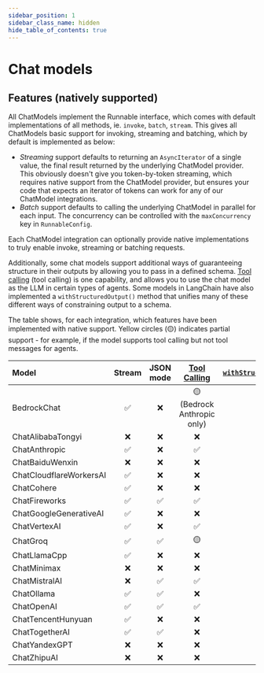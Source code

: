 ```yaml
---
sidebar_position: 1
sidebar_class_name: hidden
hide_table_of_contents: true
---
```


# Chat models

## Features (natively supported)

All ChatModels implement the Runnable interface, which comes with default implementations of all methods, ie. `invoke`, `batch`, `stream`. This gives all ChatModels basic support for invoking, streaming and batching, which by default is implemented as below:

- _Streaming_ support defaults to returning an `AsyncIterator` of a single value, the final result returned by the underlying ChatModel provider. This obviously doesn't give you token-by-token streaming, which requires native support from the ChatModel provider, but ensures your code that expects an iterator of tokens can work for any of our ChatModel integrations.
- _Batch_ support defaults to calling the underlying ChatModel in parallel for each input. The concurrency can be controlled with the `maxConcurrency` key in `RunnableConfig`.

Each ChatModel integration can optionally provide native implementations to truly enable invoke, streaming or batching requests.

Additionally, some chat models support additional ways of guaranteeing structure in their outputs by allowing you to pass in a defined schema.
[Tool calling](/docs/how_to/tool_calling) (tool calling) is one capability, and allows you to use the chat model as the LLM in certain types of agents.
Some models in LangChain have also implemented a `withStructuredOutput()` method that unifies many of these different ways of constraining output to a schema.

The table shows, for each integration, which features have been implemented with native support. Yellow circles (🟡) indicates partial support - for example, if the model supports tool calling but not tool messages for agents.

| Model                   | Stream | JSON mode | [Tool Calling](/docs/how_to/tool_calling/) | [`withStructuredOutput()`](/docs/how_to/structured_output/#the-.withstructuredoutput-method) | [Multimodal](/docs/how_to/multimodal_inputs/) |
| :---------------------- | :----: | :-------: | :----------------------------------------: | :------------------------------------------------------------------------------------------: | :-------------------------------------------: |
| BedrockChat             |   ✅   |    ❌     |        🟡 (Bedrock Anthropic only)         |                                              ❌                                              |                      ❌                       |
| ChatAlibabaTongyi       |   ❌   |    ❌     |                     ❌                     |                                              ❌                                              |                      ❌                       |
| ChatAnthropic           |   ✅   |    ❌     |                     ✅                     |                                              ✅                                              |                      ✅                       |
| ChatBaiduWenxin         |   ❌   |    ❌     |                     ❌                     |                                              ❌                                              |                      ❌                       |
| ChatCloudflareWorkersAI |   ✅   |    ❌     |                     ❌                     |                                              ❌                                              |                      ❌                       |
| ChatCohere              |   ✅   |    ❌     |                     ❌                     |                                              ❌                                              |                      ❌                       |
| ChatFireworks           |   ✅   |    ✅     |                     ✅                     |                                              ❌                                              |                      ❌                       |
| ChatGoogleGenerativeAI  |   ✅   |    ❌     |                     ❌                     |                                              ❌                                              |                      ✅                       |
| ChatVertexAI            |   ✅   |    ❌     |                     ✅                     |                                              ✅                                              |                      ✅                       |
| ChatGroq                |   ✅   |    ✅     |                     🟡                     |                                              ✅                                              |                      ❌                       |
| ChatLlamaCpp            |   ✅   |    ❌     |                     ❌                     |                                              ❌                                              |                      ❌                       |
| ChatMinimax             |   ❌   |    ❌     |                     ❌                     |                                              ❌                                              |                      ❌                       |
| ChatMistralAI           |   ❌   |    ✅     |                     ✅                     |                                              ✅                                              |                      ❌                       |
| ChatOllama              |   ✅   |    ✅     |                     ❌                     |                                              ❌                                              |                      ❌                       |
| ChatOpenAI              |   ✅   |    ✅     |                     ✅                     |                                              ✅                                              |                      ✅                       |
| ChatTencentHunyuan      |   ✅   |    ❌     |                     ❌                     |                                              ❌                                              |                      ❌                       |
| ChatTogetherAI          |   ✅   |    ✅     |                     ❌                     |                                              ❌                                              |                      ❌                       |
| ChatYandexGPT           |   ❌   |    ❌     |                     ❌                     |                                              ❌                                              |                      ❌                       |
| ChatZhipuAI             |   ❌   |    ❌     |                     ❌                     |                                              ❌                                              |                      ❌                       |
